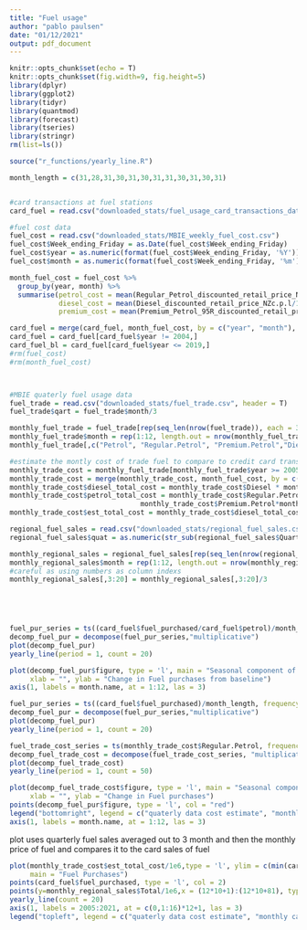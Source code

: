 ```yaml
---
title: "Fuel usage"
author: "pablo paulsen"
date: "01/12/2021"
output: pdf_document
---
```


```r
knitr::opts_chunk$set(echo = T)
knitr::opts_chunk$set(fig.width=9, fig.height=5) 
library(dplyr)
library(ggplot2)
library(tidyr)
library(quantmod)
library(forecast)
library(tseries)
library(stringr)
rm(list=ls())

```

```r
source("r_functions/yearly_line.R")
```

```r
month_length = c(31,28,31,30,31,30,31,31,30,31,30,31)


#card transactions at fuel stations
card_fuel = read.csv("downloaded_stats/fuel_usage_card_transactions_data.csv", header = T)

#fuel cost data
fuel_cost = read.csv("downloaded_stats/MBIE_weekly_fuel_cost.csv")
fuel_cost$Week_ending_Friday = as.Date(fuel_cost$Week_ending_Friday)
fuel_cost$year = as.numeric(format(fuel_cost$Week_ending_Friday, '%Y'))
fuel_cost$month = as.numeric(format(fuel_cost$Week_ending_Friday, '%m'))

month_fuel_cost = fuel_cost %>% 
  group_by(year, month) %>% 
  summarise(petrol_cost = mean(Regular_Petrol_discounted_retail_price_NZc.p.l/100),
            diesel_cost = mean(Diesel_discounted_retail_price_NZc.p.l/100),
            premium_cost = mean(Premium_Petrol_95R_discounted_retail_price_NZc.p.l/100))

card_fuel = merge(card_fuel, month_fuel_cost, by = c("year", "month"), sort = FALSE)
card_fuel = card_fuel[card_fuel$year != 2004,]
card_fuel_bl = card_fuel[card_fuel$year <= 2019,]
#rm(fuel_cost)
#rm(month_fuel_cost)



#MBIE quaterly fuel usage data
fuel_trade = read.csv("downloaded_stats/fuel_trade.csv", header = T)
fuel_trade$qart = fuel_trade$month/3

monthly_fuel_trade = fuel_trade[rep(seq_len(nrow(fuel_trade)), each = 3), ]
monthly_fuel_trade$month = rep(1:12, length.out = nrow(monthly_fuel_trade))
monthly_fuel_trade[,c("Petrol", "Regular.Petrol", "Premium.Petrol","Diesel")] = monthly_fuel_trade[,c("Petrol", "Regular.Petrol", "Premium.Petrol","Diesel")]/3

#estimate the montly cost of trade fuel to compare to credit card transactions
monthly_trade_cost = monthly_fuel_trade[monthly_fuel_trade$year >= 2005, c("year", "month", "Regular.Petrol","Premium.Petrol", "Diesel")]
monthly_trade_cost = merge(monthly_trade_cost, month_fuel_cost, by = c("year", "month"), sort = FALSE)
monthly_trade_cost$diesel_total_cost = monthly_trade_cost$Diesel * monthly_trade_cost$diesel_cost
monthly_trade_cost$petrol_total_cost = monthly_trade_cost$Regular.Petrol*monthly_trade_cost$petrol_cost +
                                monthly_trade_cost$Premium.Petrol*monthly_trade_cost$premium_cost
monthly_trade_cost$est_total_cost = monthly_trade_cost$diesel_total_cost + monthly_trade_cost$petrol_total_cost

regional_fuel_sales = read.csv("downloaded_stats/regional_fuel_sales.csv", header = T)
regional_fuel_sales$quat = as.numeric(str_sub(regional_fuel_sales$Quarter, -1))

monthly_regional_sales = regional_fuel_sales[rep(seq_len(nrow(regional_fuel_sales)), each = 3), ]
monthly_regional_sales$month = rep(1:12, length.out = nrow(monthly_regional_sales))
#careful as using numbers as column indexs
monthly_regional_sales[,3:20] = monthly_regional_sales[,3:20]/3



                                
```


```r
fuel_pur_series = ts((card_fuel$fuel_purchased/card_fuel$petrol)/month_length, frequency = 12)
decomp_fuel_pur = decompose(fuel_pur_series,"multiplicative")
plot(decomp_fuel_pur)
yearly_line(period = 1, count = 20)
```


```r
plot(decomp_fuel_pur$figure, type = 'l', main = "Seasonal component of Fuel purchases", xaxt = "n",
     xlab = "", ylab = "Change in Fuel purchases from baseline")
axis(1, labels = month.name, at = 1:12, las = 3)
```

```r
fuel_pur_series = ts((card_fuel$fuel_purchased)/month_length, frequency = 12)
decomp_fuel_pur = decompose(fuel_pur_series,"multiplicative")
plot(decomp_fuel_pur)
yearly_line(period = 1, count = 20)
```
```r
fuel_trade_cost_series = ts(monthly_trade_cost$Regular.Petrol, frequency = 12)
decomp_fuel_trade_cost = decompose(fuel_trade_cost_series, "multiplicative")
plot(decomp_fuel_trade_cost)
yearly_line(period = 1, count = 50)
```

```r
plot(decomp_fuel_trade_cost$figure, type = 'l', main = "Seasonal component of Fuel purchases", xaxt = "n",
     xlab = "", ylab = "Change in Fuel purchases")
points(decomp_fuel_pur$figure, type = 'l', col = "red")
legend("bottomright", legend = c("quaterly data cost estimate", "monthly card purchases"), col = 1:2, lty = 1)
axis(1, labels = month.name, at = 1:12, las = 3)
```
plot uses quarterly fuel sales averaged out to 3 month and then the monthly price of fuel and compares it to the card sales of fuel
```r
plot(monthly_trade_cost$est_total_cost/1e6,type = 'l', ylim = c(min(card_fuel$fuel_purchased), max(monthly_trade_cost$est_total_cost/1e6)), xaxt = "n", xlab = "", ylab = "Fuel purchases (Million $)",
     main = "Fuel Purchases")
points(card_fuel$fuel_purchased, type = 'l', col = 2)
points(y=monthly_regional_sales$Total/1e6,x = (12*10+1):(12*10+81), type = 'l', col = 3)
yearly_line(count = 20)
axis(1, labels = 2005:2021, at = c(0,1:16)*12+1, las = 3)
legend("topleft", legend = c("quaterly data cost estimate", "monthly card purchases", "regional fuel purchases"), col = 1:3, lty = 1)
```



